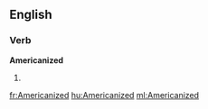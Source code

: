 ==English==

===Verb===
'''Americanized'''

# {{past of|[[Americanize]]}}

[[fr:Americanized]]
[[hu:Americanized]]
[[ml:Americanized]]